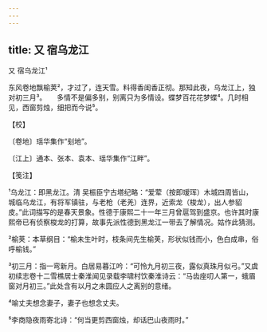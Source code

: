 ```yaml
---
---
---
```

title: 又 宿乌龙江
---



又 宿乌龙江¹





东风卷地飘榆荚²，才过了，连天雪。料得香闺香正彻。那知此夜，乌龙江上，独对初三月³。　　多情不是偏多别，别离只为多情设。蝶梦百花花梦蝶⁴。几时相见，西窗剪烛，细把而今说⁵。





【校】


〔卷地〕瑶华集作“刬地”。

〔江上〕通本、张本、袁本、瑶华集作“江畔”。





【笺注】


¹乌龙江：即黑龙江。清 吴桭臣宁古塔纪略：“爱荤（按即瑷珲）木城四周皆山，城临乌龙江，有将军镇驻，与老枪（老羌）连界，近索龙（梭龙），出人参貂皮。”此词描写的是春天景象。性德于康熙二十一年三月曾扈驾到盛京。也许其时康熙帝已有侦察梭龙的打算，故事先派性德到黑龙江一带去了解情况。姑作此猜测。

²榆荚：本草纲目：“榆未生叶时，枝条间先生榆荚，形状似钱而小，色白成串，俗呼榆钱。”

³初三月：指一弯新月。白居易暮江吟：“可怜九月初三夜，露似真珠月似弓。”又虞初续志卷十二雪樵居士秦淮闻见录载李啸村饮秦淮诗云：“马齿座叨人第一，蛾眉窗对月初三。”此处含有以月之未圆应人之离别的意绪。

⁴喻丈夫想念妻子，妻子也想念丈夫。

⁵李商隐夜雨寄北诗：“何当更剪西窗烛，却话巴山夜雨时。”